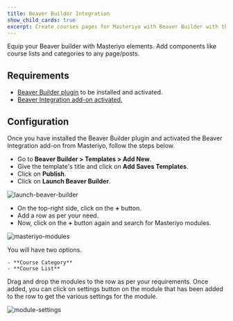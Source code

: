 ```yaml
---
title: Beaver Builder Integration
show_child_cards: true
excerpt: Create courses pages for Masteriyo with Beaver Builder with the help of this add-on.
---
```


Equip your Beaver builder with Masteriyo elements. Add components like course lists and categories to any page/posts.

## Requirements

- [Beaver Builder plugin](https://www.wpbeaverbuilder.com/pricing/) to be installed and activated.
- [Beaver Integration add-on activated.](https://docs.masteriyo.com/getting-started/activate-masteriyo-addons)

## Configuration

Once you have installed the Beaver Builder plugin and activated the Beaver Integration add-on from Masteriyo, follow the steps below.

- Go to **Beaver Builder > Templates > Add New**.
- Give the template's title and click on **Add Saves Templates**.
- Click on **Publish**.
- Click on **Launch Beaver Builder**.

![launch-beaver-builder](https://github.com/Masteriyo/masteriyo-docs/assets/75772539/d6b5ffba-29a1-4151-a93d-4e37a8bc1c17)

- On the top-right side, click on the **+** button.
- Add a row as per your need.
- Now, click on the **+** button again and search for Masteriyo modules.

![masteriyo-modules](https://github.com/Masteriyo/masteriyo-docs/assets/75772539/36b2b601-d799-4fb1-9253-a939779b2413)

You will have two options.

    - **Course Category**
    - **Course List**

Drag and drop the modules to the row as per your requirements. Once added, you can click on settings button on the module that has been added to the row to get the various settings for the module.

![module-settings](https://github.com/Masteriyo/masteriyo-docs/assets/75772539/a3003de3-4269-43e3-ba9d-dd487524cc78)
